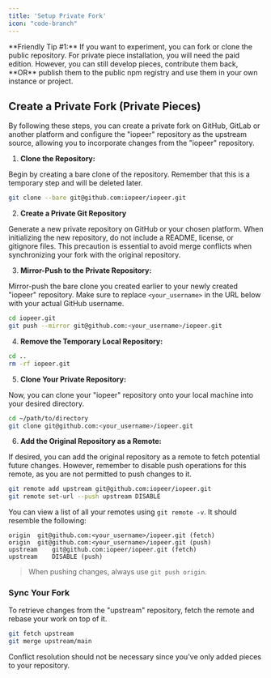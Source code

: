 ```yaml
---
title: 'Setup Private Fork'
icon: "code-branch"
---
```


<Tip>
**Friendly Tip #1:** If you want to experiment, you can fork or clone the public repository.
</Tip>

<Tip>
For private piece installation, you will need the paid edition. However, you can still develop pieces, contribute them back, **OR** publish them to the public npm registry and use them in your own instance or project.
</Tip>

## Create a Private Fork (Private Pieces)

By following these steps, you can create a private fork on GitHub, GitLab or another platform and configure the "iopeer" repository as the upstream source, allowing you to incorporate changes from the "iopeer" repository.

1. **Clone the Repository:**

Begin by creating a bare clone of the repository. Remember that this is a temporary step and will be deleted later.

```bash
git clone --bare git@github.com:iopeer/iopeer.git
 ```

2. **Create a Private Git Repository**

Generate a new private repository on GitHub or your chosen platform. When initializing the new repository, do not include a README, license, or gitignore files. This precaution is essential to avoid merge conflicts when synchronizing your fork with the original repository.
   
3. **Mirror-Push to the Private Repository:**

Mirror-push the bare clone you created earlier to your newly created "iopeer" repository. Make sure to replace `<your_username>` in the URL below with your actual GitHub username.

```bash
cd iopeer.git
git push --mirror git@github.com:<your_username>/iopeer.git
```

4. **Remove the Temporary Local Repository:**
  
```bash
cd ..
rm -rf iopeer.git
```

5. **Clone Your Private Repository:**

Now, you can clone your "iopeer" repository onto your local machine into your desired directory.

```bash
cd ~/path/to/directory
git clone git@github.com:<your_username>/iopeer.git
```

6. **Add the Original Repository as a Remote:**

If desired, you can add the original repository as a remote to fetch potential future changes. However, remember to disable push operations for this remote, as you are not permitted to push changes to it.

```bash
git remote add upstream git@github.com:iopeer/iopeer.git
git remote set-url --push upstream DISABLE
```

You can view a list of all your remotes using `git remote -v`. It should resemble the following:

```
origin	git@github.com:<your_username>/iopeer.git (fetch)
origin	git@github.com:<your_username>/iopeer.git (push)
upstream	git@github.com:iopeer/iopeer.git (fetch)
upstream	DISABLE (push)
```

> When pushing changes, always use `git push origin`.

### Sync Your Fork

To retrieve changes from the "upstream" repository, fetch the remote and rebase your work on top of it.

```bash
git fetch upstream
git merge upstream/main
```

Conflict resolution should not be necessary since you've only added pieces to your repository.